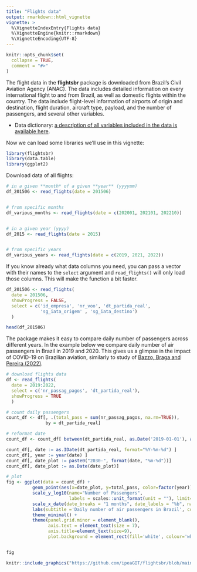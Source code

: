 ---
title: "Flights data"
output: rmarkdown::html_vignette
vignette: >
  %\VignetteIndexEntry{Flights data}
  %\VignetteEngine{knitr::rmarkdown}
  %\VignetteEncoding{UTF-8}
---

```{r, include = FALSE}
knitr::opts_chunk$set(
  collapse = TRUE,
  comment = "#>"
)
```

The flight data in the **flightsbr** package is downloaded from Brazil’s Civil Aviation Agency (ANAC). The data includes detailed information on every international flight to and from Brazil, as well as domestic flights within the country. The data include flight-level information of airports of origin and destination, flight duration, aircraft  type, payload, and the number of passengers, and several other variables. 

- Data dictionary: [a description of all variables included in the data is available here](https://www.gov.br/anac/pt-br/assuntos/regulados/empresas-aereas/Instrucoes-para-a-elaboracao-e-apresentacao-das-demonstracoes-contabeis/descricao-de-variaveis).


Now we can load some libraries we'll use in this vignette:

```{r, eval=FALSE, message = FALSE}
library(flightsbr)
library(data.table)
library(ggplot2)

```

Download data of all flights:

```{r, eval=FALSE}
# in a given **month* of a given **year** (yyyymm)
df_201506 <- read_flights(date = 201506)


# from specific months
df_various_months <- read_flights(date = c(202001, 202101, 202210))


# in a given year (yyyy)
df_2015 <- read_flights(date = 2015)


# from specific years
df_various_years <- read_flights(date = c(2019, 2021, 2022))

```


If you know already what data columns you need, you can pass a vector with their names to the `select` argument and `read_flights()` will only load those columns. This will make the function a bit faster. 

```{r, eval=FALSE}
df_201506 <- read_flights(
  date = 201506,
  showProgress = FALSE,
  select = c('id_empresa', 'nr_voo', 'dt_partida_real',
             'sg_iata_origem' , 'sg_iata_destino')
  )

head(df_201506)
```

The package makes it easy to compare daily number of passengers across different years. In the example below we compare daily number of air passengers in Brazil in 2019 and 2020. This gives us a glimpse in the impact of COVID-19 on Brazilian aviation, similarly to study of [Bazzo, Braga and Pereira (2022)](https://doi.org/10.1016/j.enpol.2022.112906).


```{r, eval=FALSE}
# download flights data
df <- read_flights(
  date = 2019:2022,
  select = c('nr_passag_pagos', 'dt_partida_real'),
  showProgress = TRUE
  )

# count daily passengers
count_df <- df[, .(total_pass = sum(nr_passag_pagos, na.rm=TRUE)), 
               by = dt_partida_real]

# reformat date
count_df <- count_df[ between(dt_partida_real, as.Date('2019-01-01'), as.Date('2022-12-31')) ]

count_df[, date := as.IDate(dt_partida_real, format="%Y-%m-%d") ]
count_df[, year := year(date) ]
count_df[, date_plot := paste0("2030-", format(date, "%m-%d"))]
count_df[, date_plot := as.Date(date_plot)]

# plot
fig <- ggplot(data = count_df) + 
          geom_point(aes(x=date_plot, y=total_pass, color=factor(year)), alpha=.4, size=1) +
          scale_y_log10(name="Number of Passengers", 
                        labels = scales::unit_format(unit = ""), limit=c(1000,NA)) +
          scale_x_date(date_breaks = "1 months", date_labels = "%b", name = 'Month') +
          labs(subtitle ='Daily number of air passengers in Brazil', color = "Legend") +
          theme_minimal() +
          theme(panel.grid.minor = element_blank(),
                axis.text = element_text(size = 7),
                axis.title=element_text(size=9),
                plot.background = element_rect(fill='white', colour='white'))


fig

```

```{r daily passengers, eval=TRUE, echo=FALSE, message=FALSE, out.width='100%'}
knitr::include_graphics("https://github.com/ipeaGIT/flightsbr/blob/main/inst/img/vig_output_flights.png?raw=true")
```
